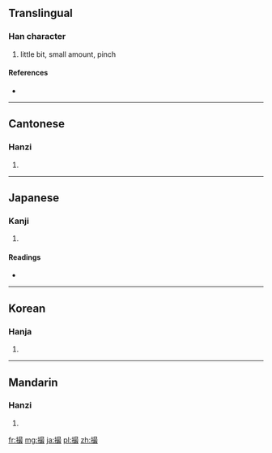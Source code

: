 {{also|攝}}
==Translingual==

===Han character===
{{Han char|rn=64|rad=手|as=12|sn=15|four=5604<sub>7</sub>|canj=手日尸水 (QASE)}}

# little bit, small amount, pinch

====References====
* {{Han ref|kx=0456.180|dkj=12748|dj=0805.120|hdz=31957.020|uh=64AE|ud=25774|bh=BCBC|bd=48316}}

----

==Cantonese==

===Hanzi===
{{yue-hanzi|jyut=|y=chyut3}}

# {{defn|lang=yue|sort=手12}}

----

==Japanese==

===Kanji===
{{ja-kanji|grade=c|rs=手12}}

# {{defn|lang=ja|sort=手12}}

====Readings====
* {{ja-readings|on=[[さつ]] (satsu), [[さい]] (sai)|kun=[[とる]] (toru), [[つまむ]] (tsumamu), [[つまみ]] (tsumami)}}

----

==Korean==

===Hanja===
{{ko-hanja|hangeul=촬|eumhun=|rv=chwal|mr=ch'wal|y=chwal}}

# {{defn|lang=ko|sort=手12}}

----

==Mandarin==

===Hanzi===
{{cmn-hanzi|pin=[[cuō]] ([[cuo1]]), [[zuǒ]] ([[zuo3]])|wg=ts'o<sup>1</sup>, tso<sup>3</sup>}}

# {{defn|lang=cmn|sort=手12}}

[[fr:撮]]
[[mg:撮]]
[[ja:撮]]
[[pl:撮]]
[[zh:撮]]
